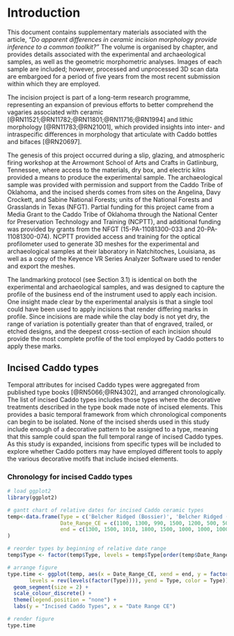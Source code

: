 # Introduction

This document contains supplementary materials associated with the article, _"Do apparent differences in ceramic incision morphology provide inference to a common toolkit?"_ The volume is organised by chapter, and provides details associated with the experimental and archaeological samples, as well as the geometric morphometric analyses. Images of each sample are included; however, processed and unprocessed 3D scan data are embargoed for a period of five years from the most recent submission within which they are employed.

The incision project is part of a long-term research programme, representing an expansion of previous efforts to better comprehend the vagaries associated with ceramic [@RN11521;@RN11782;@RN11801;@RN11716;@RN1994] and lithic morphology [@RN11783;@RN21001], which provided insights into inter- and intraspecific differences in morphology that articulate with Caddo bottles and bifaces [@RN20697]. 

The genesis of this project occurred during a slip, glazing, and atmospheric firing workshop at the Arrowmont School of Arts and Crafts in Gatlinburg, Tennessee, where access to the materials, dry box, and electric kilns provided a means to produce the experimental sample. The archaeological sample was provided with permission and support from the Caddo Tribe of Oklahoma, and the incised sherds comes from sites on the Angelina, Davy Crockett, and Sabine National Forests; units of the National Forests and Grasslands in Texas (NFGT). Partial funding for this project came from a Media Grant to the Caddo Tribe of Oklahoma through the National Center for Preservation Technology and Training (NCPTT), and additional funding was provided by grants from the NFGT (15-PA-11081300-033 and 20-PA-11081300-074). NCPTT provided access and training for the optical profilometer used to generate 3D meshes for the experimental and archaeological samples at their laboratory in Natchitoches, Louisiana, as well as a copy of the Keyence VR Series Analyzer Software used to render and export the meshes.

The landmarking protocol (see Section 3.1) is identical on both the experimental and archaeological samples, and was designed to capture the profile of the business end of the instrument used to apply each incision. One insight made clear by the experimental analysis is that a single tool could have been used to apply incisions that render differing marks in profile. Since incisions are made while the clay body is not yet dry, the range of variation is potentially greater than that of engraved, trailed, or etched designs, and the deepest cross-section of each incision should provide the most complete profile of the tool employed by Caddo potters to apply these marks.

## Incised Caddo types

Temporal attributes for incised Caddo types were aggregated from published type books [@RN5066;@RN4302], and arranged chronologically. The list of incised Caddo types includes those types where the decorative treatments described in the type book made note of incised elements. This provides a basic temporal framework from which chronological components can begin to be isolated. None of the incised sherds used in this study include enough of a decorative pattern to be assigned to a type, meaning that this sample could span the full temporal range of incised Caddo types. As this study is expanded, incisions from specific types will be included to explore whether Caddo potters may have employed different tools to apply the various decorative motifs that include incised elements.

### Chronology for incised Caddo types

```r
# load ggplot2
library(ggplot2)

# gantt chart of relative dates for incised Caddo ceramic types
temp<-data.frame(Type = c('Belcher Ridged (Bossier)', 'Belcher Ridged (Belcher)', 'Canton Incised', 'Clements Brushed', 'Cowhide Stamped', 'Crockett Curvilinear Incised', 'Davis Incised', 'Dunkin Incised', 'East Incised', 'Foster Trailed-Incised', 'Fulton Aspect Effigy Bowls', 'Haley Complicated Incised', 'Harleton Appliqued', 'Hudson Engraved', 'Karnack Brushed-Incised', 'Kiam Incised', 'Maydelle Incised', 'Military Road Incised', 'Nash Neck Banded', 'Pease Brushed-Incised', 'Pennington Punctated-Incised', 'Spiro Engraved', 'Weches Fingernail Impressed'), # canton/east incised types date to AD 1000, but were modified to 990-1010 so that it would show on the gantt chart
                 Date_Range_CE = c(1100, 1300, 990, 1500, 1200, 500, 500, 500, 990, 1200, 1200, 800, 1200, 1500, 1200, 500, 1200, 1200, 1400, 1100, 500, 500, 500), # in years CE
                 end = c(1300, 1500, 1010, 1800, 1500, 1000, 1000, 1000, 1010, 1600, 1700, 1200, 1500, 1800, 1500, 1200, 1500, 1500, 1700, 1300, 1000, 1000, 1000) # in years CE
)

# reorder types by beginning of relative date range
temp$Type <- factor(temp$Type, levels = temp$Type[order(temp$Date_Range_CE)])

# arrange figure
type.time <- ggplot(temp, aes(x = Date_Range_CE, xend = end, y = factor(Type, 
       levels = rev(levels(factor(Type)))), yend = Type, color = Type)) +
  geom_segment(size = 2) +
  scale_colour_discrete() +
  theme(legend.position = "none") +
  labs(y = "Incised Caddo Types", x = "Date Range CE")

# render figure
type.time
```
